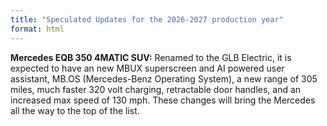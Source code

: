 ```yaml
---
title: "Speculated Updates for the 2026-2027 production year"
format: html
---
```


**Mercedes EQB 350 4MATIC SUV:** Renamed to the GLB Electric, it is expected to have an new MBUX superscreen and AI powered user assistant, MB.OS (Mercedes-Benz Operating System), a new range of 305 miles, much faster 320 volt charging, retractable door handles, and an increased max speed of 130 mph. These changes will bring the Mercedes all the way to the top of the list.